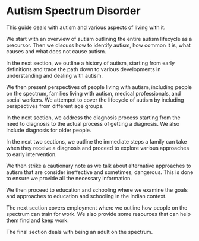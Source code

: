 # Autism Spectrum Disorder

This guide deals with autism and various aspects of living with it.

We start with an overview of autism outlining the entire autism lifecycle as a precursor. Then we discuss how to identify autism, how common it is, what causes and what does not cause autism.

In the next section, we outline a history of autism, starting from early definitions and trace the path down to various developments in understanding and dealing with autism.

We then present perspectives of people living with autism, including people on the spectrum, families living with autism, medical professionals, and social workers. We attempot to cover the lifecycle of autism by including perspectives from different age groups.

In the next section, we address the diagnosis process starting from the need to diagnosis to the actual process of getting a diagnosis. We also include diagnosis for older people.

In the next two sections, we outline the immediate steps a family can take when they receive a diagnosis and proceed to explore various approaches to early intervention.

We then strike a cautionary note as we talk about alternative approaches to autism that are consider ineffective and sometimes, dangerous. This is done to ensure we provide all the necessary information.

We then proceed to education and schooling where we examine the goals and approaches to education and schooling in the Indian context.

The next section covers employment where we outline how people on the spectrum can train for work. We also provide some resources that can help them find and keep work.

The final section deals with being an adult on the spectrum.




